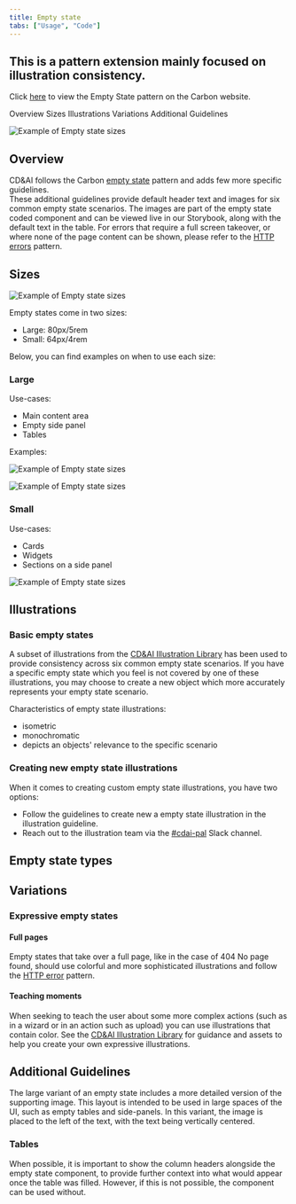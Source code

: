 ```yaml
---
title: Empty state
tabs: ["Usage", "Code"]
---
```


## This is a pattern extension mainly focused on illustration consistency.

Click [here](https://www.carbondesignsystem.com/patterns/empty-states-pattern/) to view the Empty State pattern on the Carbon website.

<AnchorLinks>
  <AnchorLink>Overview</AnchorLink>
  <AnchorLink>Sizes</AnchorLink>
  <AnchorLink>Illustrations</AnchorLink>
  <AnchorLink>Variations</AnchorLink>
  <AnchorLink>Additional Guidelines</AnchorLink>
</AnchorLinks>

<Row>
 <Column colLg={10}>

![Example of Empty state sizes](images/empty-state-1.png)

 </Column>
</Row>

## Overview

CD&AI follows the Carbon [empty state](https://www.carbondesignsystem.com/patterns/empty-states-pattern/) pattern and adds few more specific guidelines. <br />
These additional guidelines provide default header text and images for six common empty state scenarios. The images are part of the empty state coded component and can be viewed live in our Storybook, along with the default text in the table. For errors that require a full screen takeover, or where none of the page content can be shown, please refer to the [HTTP errors](https://pages.github.ibm.com/cdai-design/pal/patterns/http-errors/usage/) pattern.

## Sizes

<Row>
 <Column colLg={10}>

![Example of Empty state sizes](images/empty-state-2.png)

 </Column>
</Row>

Empty states come in two sizes:

- Large: 80px/5rem
- Small: 64px/4rem

Below, you can find examples on when to use each size:

### Large

Use-cases:

- Main content area
- Empty side panel
- Tables

Examples:

<Row>
 <Column colLg={10}>

![Example of Empty state sizes](images/empty-state-3.png)

 </Column>
</Row>
<Row>
 <Column colLg={10}>

![Example of Empty state sizes](images/empty-state-4.png)

 </Column>
</Row>

### Small

Use-cases:

- Cards
- Widgets
- Sections on a side panel

<Row>
 <Column colLg={10}>

![Example of Empty state sizes](images/empty-state-5.png)

 </Column>
</Row>

## Illustrations

### Basic empty states

A subset of illustrations from the [CD&AI Illustration Library](https://pages.github.ibm.com/cdai-design/pal/illustrations/library/) has been used to provide consistency across six common empty state scenarios. If you have a specific empty state which you feel is not covered by one of these illustrations, you may choose to create a new object which more accurately represents your empty state scenario.

Characteristics of empty state illustrations:

- isometric
- monochromatic
- depicts an objects' relevance to the specific scenario

### Creating new empty state illustrations

When it comes to creating custom empty state illustrations, you have two options:

- Follow the guidelines to create new a empty state illustration in the illustration guideline.
- Reach out to the illustration team via the [#cdai-pal](https://ibm.enterprise.slack.com/?redir=%2Fr-t29805298899%3Fredir%3D%252Farchives%252FCQGR0HC05) Slack channel.

## Empty state types

<Row>
  <Column colLg={10}>
    <EmptyStateType />
  </Column>
</Row>

## Variations

### Expressive empty states

#### Full pages

Empty states that take over a full page, like in the case of 404 No page found, should use colorful and more sophisticated illustrations and follow the [HTTP error](https://pages.github.ibm.com/cdai-design/pal/patterns/http-errors/usage/) pattern.

#### Teaching moments

When seeking to teach the user about some more complex actions (such as in a wizard or in an action such as upload) you can use illustrations that contain color. See the [CD&AI Illustration Library](https://pages.github.ibm.com/cdai-design/pal/illustrations/library/) for guidance and assets to help you create your own expressive illustrations.

<Row>
 <Column colLg={4} colMd={4} colSm={4}>

<EmptyStateAllAssetsCard
  title="Empty State SVGs"
  image="/static/81acbae3f289f8a00761848d6244b405/zip.svg"
  alt="Zip Icon"
  source="/static/9a34ace0b26b47fd3abda512f3b56b58/EmptyStateSVGs.zip"
  name="Empty State SVGs"
/>

 </Column>
</Row>

## Additional Guidelines

The large variant of an empty state includes a more detailed version of the supporting image. This layout is intended to be used in large spaces of the UI, such as empty tables and side-panels. In this variant, the image is placed to the left of the text, with the text being vertically centered.

### Tables

When possible, it is important to show the column headers alongside the empty state component, to provide further context into what would appear once the table was filled. However, if this is not possible, the component can be used without.
